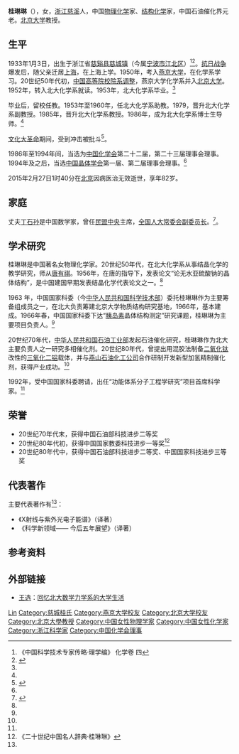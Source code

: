 '''桂琳琳'''（{{bd|1933年|1月|2015年|2月27日}}），女，[[浙江省|浙江]][[慈谿县|慈溪]]人，中国[[物理化学|物理化学]]家、[[结构化学|结构化学]]家，中国石油催化界元老。[[北京大学|北京大学]]教授。

== 生平 ==
1933年1月3日，出生于浙江省[[慈谿县|慈谿县]][[慈城镇|慈城镇]]（今属[[宁波市|宁波市]][[江北区_(宁波市)|江北区]]）<ref name="桂生平">《中国科学技术专家传略·理学编》 化学卷 四</ref><ref name="丁交往">{{cite web|url=http://www.nbzx.gov.cn/art/2006/12/5/art_9930_433650.html|title=学者气质长者风范———我和丁石孙的三次交往|publisher=政协宁波市委员会|author=潘一红|date=2006-12-05|accessdate=2013年8月10日|language=zh-hans|deadurl=yes|archiveurl=https://web.archive.org/web/20131103054245/http://www.nbzx.gov.cn/art/2006/12/5/art_9930_433650.html|archivedate=2013年11月3日}}</ref>。[[抗日战争|抗日战争]]爆发后，随父亲迁居[[上海|上海]]，在上海上学。1950年，考入[[燕京大学|燕京大学]]，在化学系学习。20世纪50年代初，[[中国高等院校院系调整|中国高等院校院系调整]]，燕京大学化学系并入[[北京大学|北京大学]]。1952年，转入北大化学系就读。1953年，北大化学系毕业。<ref name="桂生平"/>

毕业后，留校任教。1953年至1960年，任北大化学系助教。1979，晋升北大化学系副教授。1985年，晋升北大化学系教授。1986年，成为北大化学系博士生导师。<ref name="桂生平"/>

[[文化大革命|文化大革命]]期间，受到冲击被批斗<ref name="文革桂">{{cite web |url=http://mjlsh.usc.cuhk.edu.hk/book.aspx?cid=2&tid=879&pid=4087 |title=我的北大文革记忆（二）反戈一击 |publisher=[[香港中文大学|香港中文大学]]中国研究服务中心 |author=唐利 |accessdate=2013年8月10日 |language=zh-hans |archive-date=2013年11月3日 |archive-url=https://web.archive.org/web/20131103152849/http://mjlsh.usc.cuhk.edu.hk/book.aspx?cid=2&tid=879&pid=4087 |dead-url=no }}</ref>。

1986年至1994年间，当选为[[中国化学会|中国化学会]]第二十二届，第二十三届理事会理事。1994年及之后，当选[[中国晶体学会|中国晶体学会]]第一届、第二届理事会理事。<ref name="桂生平"/>

2015年2月27日1时40分在[[北京|北京]]因病医治无效逝世，享年82岁。

== 家庭 ==
丈夫[[丁石孙|丁石孙]]是中国数学家，曾任[[民盟中央|民盟中央]]主席，[[全国人大常委会副委员长|全国人大常委会副委员长]]。<ref name="丁访谈">{{cite web |url=http://www.aisixiang.com/data/68424.html |title=丁石孙：我在北大当校长 |publisher=爱思想 |author=[[丁石孙|丁石孙]] |date=更新时间：2013-10-12 22:55:02 |accessdate=2013年8月10日 |language=zh-hans |archive-date=2013-10-16 |archive-url=https://web.archive.org/web/20131016125810/http://www.aisixiang.com/data/68424.html |dead-url=no }}</ref>。

== 学术研究 ==
桂琳琳是中国著名女物理化学家。20世纪50年代，在北大化学系从事结晶化学的教学研究，师从[[唐有祺|唐有祺]]。1956年，在唐的指导下，发表论文“论无水亚硫酸钠的晶体结构”，是中国建国早期发表结晶化学代表论文之一。<ref name="桂生平"/>

1963 年，中国国家科委（今[[中华人民共和国科学技术部|中华人民共和国科学技术部]]）委托桂琳琳作为主要筹备组成员之一，在北大负责筹建北京大学物质结构研究基地，1966年，基本建成。1966年春，中国国家科委下达“[[胰岛素|胰岛素]]晶体结构测定”研究课题，桂琳琳为主要项目负责人。<ref name="桂生平"/>

20世纪70年代，[[中华人民共和国石油工业部|中华人民共和国石油工业部]]发起石油催化研究，桂琳琳作为北大主要负责人之一研究多相催化剂。20世纪80年代，曾提出用混胶法制备[[二氧化钛|二氧化钛]]改性的[[三氧化二铝|三氧化二铝]]载体，并与[[燕山石化|燕山石油化工公司]]合作研制开发新型加氢精制催化剂，获得产业成功。<ref name="桂生平"/>

1992年，受中国国家科委聘请，出任“功能体系分子工程学研究”项目首席科学家。<ref name="桂生平"/>

== 荣誉 ==
* 20世纪70年代末，获得中国石油部科技进步二等奖
* 20世纪80年代初，获得中国国家教委科技进步一等奖<ref name="桂生平2">《二十世纪中国名人辞典·桂琳琳》</ref>
* 20世纪80年代中，获得中国石油部科技进步二等奖、中国国家科技进步三等奖

== 代表著作 ==
主要代表著作有<ref name="桂生平2"/>：
* 《X射线与紫外光电子能谱》（译著）
* 《科学新领域—— 今后五年展望》（译著）

== 参考资料 ==
{{reflist}}

== 外部链接 ==
* [[王选|王选]]：[https://web.archive.org/web/20131102203450/http://www.mysanco.com/wenda/index.php?class=discuss&action=question_item&questionid=5700 回忆北大数学力学系的大学生活]

{{Navboxes 
| title  = 桂琳琳在[[中國化學會_(中華人民共和國)|中国化学会]]的职务
| list1  =
{{中国化学会第二十二届理事会}}
{{中国化学会第二十三届理事会}}
}}

{{Authority control}}
{{DEFAULTSORT:Gui}}
[[Category:桂姓|Lin]]
[[Category:慈城桂氏|Category:慈城桂氏]]
[[Category:燕京大学校友|Category:燕京大学校友]]
[[Category:北京大学校友|Category:北京大学校友]]
[[Category:北京大學教授|Category:北京大學教授]]
[[Category:中国女性物理学家|Category:中国女性物理学家]]
[[Category:中国女性化学家|Category:中国女性化学家]]
[[Category:浙江科学家|Category:浙江科学家]]
[[Category:中国化学会理事|Category:中国化学会理事]]